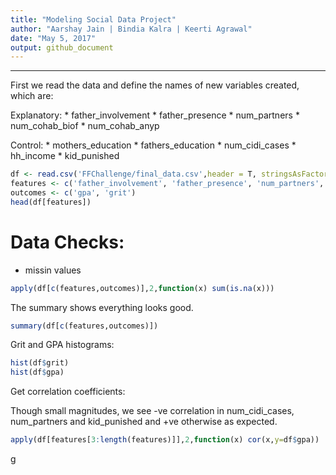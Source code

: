 ```yaml
---
title: "Modeling Social Data Project"
author: "Aarshay Jain | Bindia Kalra | Keerti Agrawal"
date: "May 5, 2017"
output: github_document
---
```


---
First we read the data and define the names of new variables created, which are:

Explanatory:
* father_involvement
* father_presence
* num_partners
* num_cohab_biof
* num_cohab_anyp

Control:
* mothers_education
* fathers_education
* num_cidi_cases
* hh_income
* kid_punished


```r
df <- read.csv('FFChallenge/final_data.csv',header = T, stringsAsFactors = T)
features <- c('father_involvement', 'father_presence', 'num_partners', 'num_cohab_biof', 'num_cohab_anyp','mothers_education', 'fathers_education', 'num_cidi_cases', 'hh_income', 'kid_punished')
outcomes <- c('gpa', 'grit')
head(df[features])
```

# Data Checks:
* missin values
```r
apply(df[c(features,outcomes)],2,function(x) sum(is.na(x)))
```
The summary shows everything looks good.
```r
summary(df[c(features,outcomes)])
```
Grit and GPA histograms:
```r
hist(df$grit)
hist(df$gpa)
```
Get correlation coefficients:

Though small magnitudes, we see -ve correlation in num_cidi_cases, num_partners and kid_punished and +ve otherwise as expected.
```r
apply(df[features[3:length(features)]],2,function(x) cor(x,y=df$gpa))
```
g
